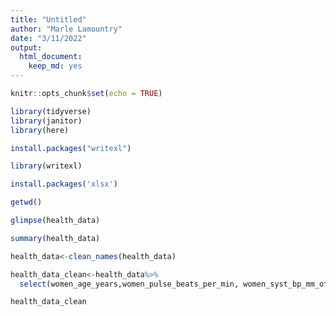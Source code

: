 ```yaml
---
title: "Untitled"
author: "Marle Lamountry"
date: "3/11/2022"
output: 
  html_document: 
    keep_md: yes
---
```


```r
knitr::opts_chunk$set(echo = TRUE)
```
```r
library(tidyverse)
library(janitor)
library(here)
```
```r
install.packages("writexl")
```
```r
library(writexl)
```
```r
install.packages('xlsx')
```

```r
getwd()
```



```r
glimpse(health_data)
```
```r
summary(health_data)
```
```r
health_data<-clean_names(health_data)
```

```r
health_data_clean<-health_data%>%
  select(women_age_years,women_pulse_beats_per_min, women_syst_bp_mm_of_hg, women_cholesterol_mg_per_deciliter, women_body_mass_index_bmi_kg_per_m_2, men_age_years, men_pulse_bpm, men_syst_bp_mm_of_hg, men_cholesterol_mg_per_deciliter, men_body_mass_index_bmi_kg_per_m_2)
```
```r
health_data_clean
```





